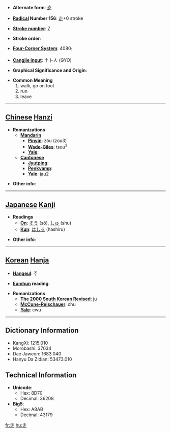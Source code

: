 * '''Alternate form''': [[赱]]

* '''[[Wiktionary:Chinese radical index| Radical]] Number 156''': [[Wiktionary:Chinese radical index 走|走]]+0 stroke

* '''[[Wiktionary:Chinese total strokes index|Stroke number]]''': [[Wiktionary:Chinese total strokes index 7|7]]

* '''Stroke order''': 

* '''[[Wiktionary:Chinese four corner index|Four-Corner System]]''': 4080<sub>1</sub>

* '''[[Wiktionary:Chinese Cangjie index|Cangjie input]]''': 土卜人 (GYO)

* '''Graphical Significance and Origin''': 

* '''Common Meaning'''
*#walk, go on foot
*# run
*# leave


----

== [[Chinese]] [[Hanzi]] ==

* '''Romanizations'''
** '''[[Mandarin]]'''
*** '''[[Pinyin]]''': zǒu (zou3)
*** '''[[Wade-Giles]]''': tsou<sup>3</sup>
*** '''[[Yale]]''': 
** '''[[Cantonese]]'''
*** '''[[Jyutping]]''':
*** '''[[Penkyamp]]''': 
*** '''[[Yale]]''': jau2

* '''Other info''': 

----

== [[Japanese]] [[Kanji]] ==

* '''Readings'''
** '''[[On]]''': [[そう]] (sō), [[しゅ]] (shu)
** '''[[Kun]]''': [[はしる]] (hashiru)

* '''Other info''':  

----

== [[Korean]] [[Hanja]] ==

* '''[[Hangeul]]''': 주

* '''[[Eumhun]] reading''': 

* '''Romanizations'''
** '''[[The 2000 South Korean Revised Romanization|The 2000 South Korean Revised]]''': ju
** '''[[McCune-Reischauer]]''': chu
** '''[[Yale]]''': cwu

----

== Dictionary Information ==

* KangXi: 1215.010
* Morobashi: 37034
* Dae Jaweon: 1683.040
* Hanyu Da Zidian: 53473.010

== Technical Information ==

* '''Unicode''':
** Hex: 8D70
** Decimal: 36208
* '''Big5''':
** Hex: A8AB
** Decimal: 43179

[[fr:走]]
[[hu:走]]